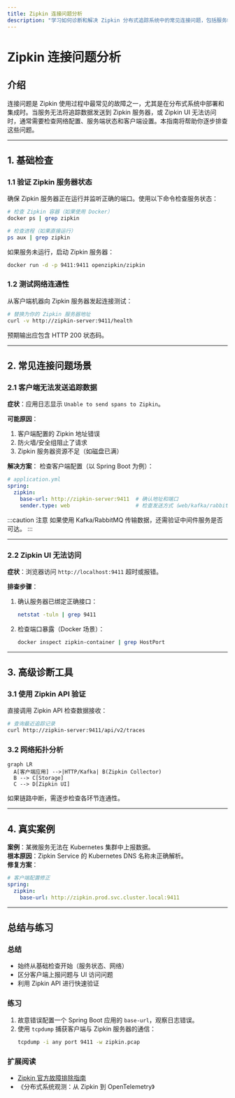 ```yaml
---
title: Zipkin 连接问题分析
description: "学习如何诊断和解决 Zipkin 分布式追踪系统中的常见连接问题，包括服务端配置、网络检查和客户端集成。"
---
```


# Zipkin 连接问题分析

## 介绍

连接问题是 Zipkin 使用过程中最常见的故障之一，尤其是在分布式系统中部署和集成时。当服务无法将追踪数据发送到 Zipkin 服务器，或 Zipkin UI 无法访问时，通常需要检查网络配置、服务端状态和客户端设置。本指南将帮助你逐步排查这些问题。

---

## 1. 基础检查

### 1.1 验证 Zipkin 服务器状态
确保 Zipkin 服务器正在运行并监听正确的端口。使用以下命令检查服务状态：

```bash
# 检查 Zipkin 容器（如果使用 Docker）
docker ps | grep zipkin

# 检查进程（如果直接运行）
ps aux | grep zipkin
```

如果服务未运行，启动 Zipkin 服务器：
```bash
docker run -d -p 9411:9411 openzipkin/zipkin
```

### 1.2 测试网络连通性
从客户端机器向 Zipkin 服务器发起连接测试：
```bash
# 替换为你的 Zipkin 服务器地址
curl -v http://zipkin-server:9411/health
```
预期输出应包含 HTTP 200 状态码。

---

## 2. 常见连接问题场景

### 2.1 客户端无法发送追踪数据
**症状**：应用日志显示 `Unable to send spans to Zipkin`。

**可能原因**：
1. 客户端配置的 Zipkin 地址错误
2. 防火墙/安全组阻止了请求
3. Zipkin 服务器资源不足（如磁盘已满）

**解决方案**：
检查客户端配置（以 Spring Boot 为例）：
```yaml
# application.yml
spring:
  zipkin:
    base-url: http://zipkin-server:9411  # 确认地址和端口
    sender.type: web                     # 检查发送方式（web/kafka/rabbitmq）
```

:::caution 注意
如果使用 Kafka/RabbitMQ 传输数据，还需验证中间件服务是否可达。
:::

---

### 2.2 Zipkin UI 无法访问
**症状**：浏览器访问 `http://localhost:9411` 超时或报错。

**排查步骤**：
1. 确认服务器已绑定正确接口：
   ```bash
   netstat -tuln | grep 9411
   ```
2. 检查端口暴露（Docker 场景）：
   ```bash
   docker inspect zipkin-container | grep HostPort
   ```

---

## 3. 高级诊断工具

### 3.1 使用 Zipkin API 验证
直接调用 Zipkin API 检查数据接收：
```bash
# 查询最近追踪记录
curl http://zipkin-server:9411/api/v2/traces
```

### 3.2 网络拓扑分析
```mermaid
graph LR
  A[客户端应用] -->|HTTP/Kafka| B(Zipkin Collector)
  B --> C[Storage]
  C --> D[Zipkin UI]
```
如果链路中断，需逐步检查各环节连通性。

---

## 4. 真实案例

**案例**：某微服务无法在 Kubernetes 集群中上报数据。<br />
**根本原因**：Zipkin Service 的 Kubernetes DNS 名称未正确解析。<br />
**修复方案**：
```yaml
# 客户端配置修正
spring:
  zipkin:
    base-url: http://zipkin.prod.svc.cluster.local:9411
```

---

## 总结与练习

### 总结
- 始终从基础检查开始（服务状态、网络）
- 区分客户端上报问题与 UI 访问问题
- 利用 Zipkin API 进行快速验证

### 练习
1. 故意错误配置一个 Spring Boot 应用的 `base-url`，观察日志错误。
2. 使用 `tcpdump` 捕获客户端与 Zipkin 服务器的通信：
   ```bash
   tcpdump -i any port 9411 -w zipkin.pcap
   ```

### 扩展阅读
- [Zipkin 官方故障排除指南](https://zipkin.io/pages/troubleshooting.html)
- 《分布式系统观测：从 Zipkin 到 OpenTelemetry》